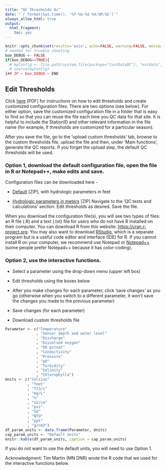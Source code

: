 ```yaml
---
title: "QC Thresholds 4c"
date: "`r format(Sys.time(), '%Y-%m-%d %H:%M:%S')`"
always_allow_html: true
output:
  html_fragment:
    toc: yes
---
```


```r
knitr::opts_chunk$set(results='asis', echo=FALSE, warning=FALSE, message = FALSE)
# needed for trouble shooting
boo_DEBUG <- FALSE
if(boo_DEBUG==TRUE){
  # myConfig <- file.path(system.file(package="ContDataQC"), "extdata", "config.ORIG.R")
  # source(myConfig)
}## IF ~ boo_DEBUG ~ END
```

## Edit Thresholds

Click [here](EditingQCtestThresholds_20220117.pdf) [PDF] for instructions on how to 
edit thresholds and create customized configuration files. There are two options
(see below). For either option, save the customized configuration file in a 
folder that is easy to find so that you can reuse the file each time you QC data
for that site. It is helpful to include the StationID and other relevant 
information in the file name (for example, if thresholds are customized for a 
particular season). 

After you save the file, go to the 'upload custom thresholds' tab, browse to the
custom thresholds file, upload the file and then, under 'Main functions', 
generate the QC reports. If you forget the upload step, the default QC 
thresholds will be used.

### Option 1, download the default configuration file, open the file in R or Notepad++, make edits and save.

Configuration files can be downloaded here -

*	[Default](Config_default.zip) [ZIP], with hydrologic parameters in feet

*	[Hydrologic parameters in meters](Config_Lakes_meters.zip) [ZIP]
Navigate to the ‘QC tests and calculations’ section. Edit thresholds as desired. Save the file.

When you download the configuration file(s), you will see two types of files: an
R file (.R) and a text (.txt) file for users who do not have R installed on 
their computer. You can download R from this website: 
<a href="https://cran.r-project.org" target="_blank">https://cran.r-project.org</a>. 
You may also want to download 
<a href="https://www.rstudio.com/products/rstudio/download/" target="_blank">RStudio</a>,
which is a separate program but is a useful code editor and interface (IDE) for 
R. If you cannot install R on your computer, we recommend use Notepad or 
<a href="https://notepad-plus-plus.org/downloads" target="_blank">Notepad++</a>
(some people prefer Notepad++ because it has color-coding).


### Option 2, use the interactive functions.

* Select a parameter using the drop-down menu (upper left box)

* Edit thresholds using the boxes below

* After you make changes for each parameter, click ‘save changes’ as you go 
(otherwise when you switch to a different parameter, it won’t save the changes 
you made to the previous parameter)  

* Save changes (for each parameter)

* Download custom thresholds file

```r
Parameter <- c("Temperature"
              , "Sensor depth and water level"
              , "Discharge"
              , "Dissolved oxygen"
              , "DO pctsat"
              , "Conductivity"
              , "Pressure"
              , "pH"
              , "Turbidity"
              , "Salinity"
              , "Chlorophylla")
Units <- c("Celsius"
          , "feet"
          , "ft3/s"
          , "mg/L"
          , "%"
          , "uS/cm"
          , "psi"
          , "SU"
          , "NTU"
          , "ppt"
          , "g/cm3")
df_param_units <- data.frame(Parameter, Units)
cap_param_units <- "Default Units"
knitr::kable(df_param_units, caption = cap_param_units)
```

If you do not want to use the default units, you will need to use Option 1.

Acknowledgment: Tim Martin (MN DNR) wrote the R code that we used for the 
interactive functions below.

